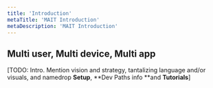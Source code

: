 ```yaml
---
title: 'Introduction'
metaTitle: 'MAIT Introduction'
metaDescription: 'MAIT Introduction'
---
```


## Multi user, Multi device, Multi app

[TODO: Intro. Mention vision and strategy, tantalizing language and/or visuals, and namedrop **Setup**, **Dev Paths info **and **Tutorials**]

